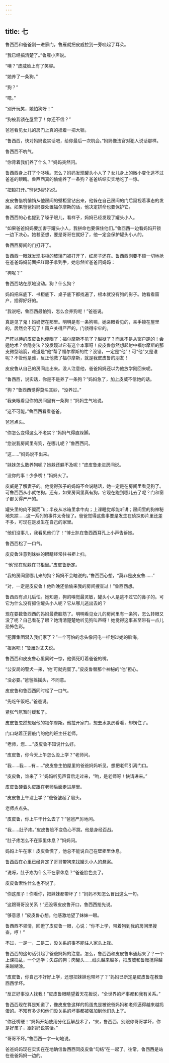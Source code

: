 ```yaml
---
---
---
```

title: 七
---




鲁西西和爸爸刚一进家门，鲁雁就把皮威拉到一旁咬起了耳朵。

“我已经搞清楚了。”鲁雁小声说。

“噢？”皮威脸上有了笑容。

“她养了一条狗。”

“狗？”

“嗯。”

“别开玩笑，她怕狗呀！”

“狗被我锁在屋里了！你还不信？”

爸爸看见女儿的房门上真的挂着一把大锁。

“鲁西西，快对妈妈说实话吧，给你最后一次机会。”妈妈像法官对犯人说话那样。

鲁西西不吭气。

“你背着我们养了什么？”妈妈突然问。

鲁西西身上打了个哆嗦。怎么？妈妈发现罐头小人了？女儿身上的微小变化逃不过爸爸的眼睛。鲁西西真的偷偷养了一条狗？爸爸结结实实地吃了一惊。

“把锁打开。”爸爸对妈妈说。





皮皮鲁借机悄悄从他房间的壁柜里钻出来，他躲在自己房间的门后窥视着事态的发展。如果爸爸妈妈要处置福尔摩斯的话，他决定拼命也要保护它。

鲁西西的心也提到了嗓子眼儿，看样子，妈妈已经发现了罐头小人。

“如果爸爸妈妈要加害于罐头小人，我拼命也要保住他们。”鲁西西一边看妈妈开锁一边下决心。她甚至想，要是哥哥在就好了，他一定会保护罐头小人的。

鲁西西房间的门打开了。

鲁西西一眼就发现书柜的玻璃门被打开了，红房子还在。鲁西西刚要不顾一切地抢在爸爸妈妈前面把红房子拿到手，她忽然听爸爸问妈妈：

“狗呢？”

鲁西西站在原地没动。狗？什么狗？

妈妈把床底下、书柜底下、桌子底下都找遍了，根本就没有狗的影子。她看看窗户，插得好好的。

“我说吧，鲁西西最怕狗，怎么会养狗呢！”爸爸说。

真是见了鬼！妈妈愣在那里。明明是有一条狗嘛，她亲眼看见的，亲手锁在屋里的，居然会不见了！窗户关得严严的，门锁得牢牢的。

严阵以待的皮皮鲁也傻眼了：福尔摩斯不见了？越狱了？而且不是从窗户跑的！会遁地术？会隐身法？没发现过它有这个本事呀！皮皮鲁忽然想起射中福尔摩斯的那支微型暗箭，难道是“他”帮了福尔摩斯的忙？没错，一定是“他”！可“他”又是谁呢？不管他是谁，反正他救了福尔摩斯，就是我皮皮鲁的朋友！

皮皮鲁从自己的房间走出来。没人注意他，爸爸妈妈还以为他放学刚回来呢。

“鲁西西，说实话，你是不是养了一条狗？”妈妈急了，加上皮威不信她的话。

“狗？”鲁西西觉得莫名其妙，“没养过。”

“我亲眼看见你的房间里有一条狗！”妈妈生气地说。

“这不可能。”鲁西西看看爸爸。

爸爸点头。

“你怎么变得这么不老实？”妈妈气得直跺脚。

“您说我房间里有狗，在哪儿呢？”鲁西西问。

“这……”妈妈说不出来。

“妹妹怎么敢养狗呢？她躲还躲不及呢！”皮皮鲁走进房间说。

“没你的事！少多嘴！”妈妈火了。

皮威是了解妻子的。他觉得孩子的妈妈不会说瞎话，她一定是在房间里看见狗了。可鲁西西从小就怕狗。还有，如果房间里真有狗，它现在跑到哪儿去了呢？门和窗子都关得严严的。

罐头里的肉不翼而飞；半夜从冰箱里拿牛肉；上课睡觉却能听讲；房间里的狗神秘地失踪……这一系列的事件太奇怪了。爸爸觉得这些事要是发生在侦探影片里还差不多，可现在是发生在自己的家里。

“他们没事儿，我看见他们了！”博士趴在鲁西西耳孔上小声告诉她。

鲁西西松了一口气。

皮皮鲁注意到妹妹的眼睛经常往书柜上扫。

“‘他’现在就躲在书柜里。”皮皮鲁断定。

“我的房间里哪儿来的狗？妈妈不会瞎说的。”鲁西西心想，“莫非是皮皮鲁……”

“对，一定是皮皮鲁！他昨晚还偷偷来我的房间搜查过！”鲁西西想。

鲁西西有点儿后怕。她知道，狗的嗅觉最灵敏，罐头小人是逃不过它的鼻子的。可它为什么没有抓住罐头小人呢？它从哪儿逃出去的？

现在要数鲁西西的妈妈最费脑筋了。明明看见女儿的房间里有一条狗，怎么转眼又没了呢？自己看花了眼？她清清楚楚地听见狗叫声呀！她觉得这事甚至带有一点儿恐怖色彩。

“犯罪集团潜入我们家了？”一个可怕的念头像闪电一样划过她的脑海。

“报案吧！”鲁雁对丈夫说。

鲁西西和皮皮鲁心里同时一惊，他俩死盯着爸爸的嘴。

“公安局的警犬一来，‘他’可就完蛋了。”皮皮鲁替那个神秘的“他”担心。

“没必要。”爸爸摇摇头，不同意。

皮皮鲁和鲁西西同时松了一口气。

“先吃午饭吧。”爸爸说。

紧张气氛暂时缓和了。

皮皮鲁忽然想起他的福尔摩斯。他拉开家门，想去水泵房看看，却愣住了。

门口站着正要敲门的他的班主任老师。

“老师，您……”皮皮鲁不知说什么好。

“皮皮鲁，你今天上午怎么没上学？”老师问。

“我……我……有……”皮皮鲁生怕屋里的爸爸妈妈听见，想把老师引离门口。

“皮皮鲁，谁来了？”妈妈听见声音后走过来，“哟，是老师呀！快请进来。”





皮皮鲁硬着头皮跟在老师后面走进屋里。

“皮皮鲁上午没上学？”爸爸皱起了眉头。

老师点点头。

“皮皮鲁，你上午干什么去了？”爸爸严厉地问。

“我……肚子疼。”皮皮鲁脸不变色心不跳，他是身经百战。

“肚子疼怎么不在家里休息？”妈妈问。

妈妈上午在家！皮皮鲁慌了，他总不能说自己在壁柜里休息。

鲁西西在心里已经肯定了哥哥带狗来找罐头小人的悬案。

“说呀，肚子疼为什么不在家休息？”爸爸脸色变了。

皮皮鲁索性什么也不说了。

“你这孩子！你看你，把妹妹都带坏了！”妈妈不知怎么冒出这么一句。

“这跟哥哥没关系！”还没等皮皮鲁开口，鲁西西抢先说。

“够意思！”皮皮鲁心想。他感激地望了妹妹一眼。

鲁西西不领情，回瞪了皮皮鲁一眼，心说：“你不上学，带着狗到我的房间里搜查，哼！”

不过，一是一，二是二，没关系的事不能往人家头上栽。

鲁西西的这句话引起了爸爸妈妈的注意。怎么，鲁西西和皮皮鲁串通起来了？一个上课捣乱，一个逃学；失踪的狗；肉罐头……线头越来越多，把皮威和鲁雁搅得越来越糊涂。

“皮皮鲁，你自己不好好上学，还想把妹妹也带坏了？”妈妈已断定是皮皮鲁在教鲁西西学坏。

“反正好事没人找我！”皮皮鲁眼睛望着天花板说，“全世界的坏事都和我有关系。”

鲁西西现在算是知道了，像皮皮鲁这样的捣蛋鬼是被爸爸妈妈和老师逼得越来越捣蛋的。不知有多少和他们没关系的坏事都被强加到他们头上了。

“你还嘴硬！”妈妈开始使用分化瓦解战术了，“来，鲁西西，别跟你哥哥学坏，你是好孩子，跟妈妈说实话。”

“哥哥不坏。”鲁西西一字一句地说。

爸爸妈妈现在实实在在地确信鲁西西同皮皮鲁“勾结”在一起了。往常，鲁西西是站在爸爸妈妈一边的。